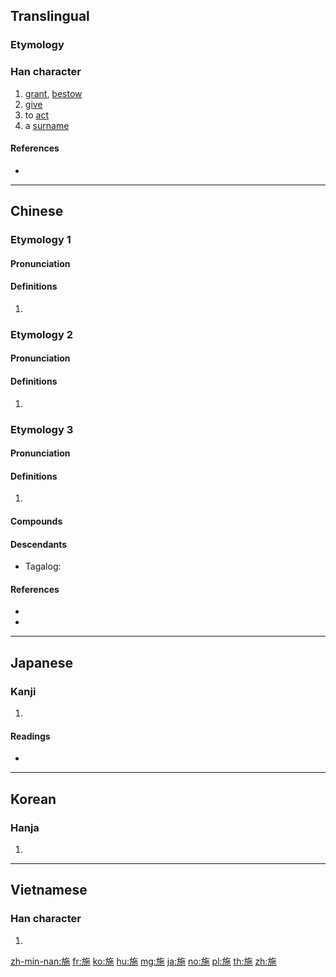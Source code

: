 ==Translingual==

===Etymology===
{{Han compound|㫃|也|c1=s|c2=p|ls=psc}}

===Han character===
{{Han char|rn=70|rad=方|as=05|sn=9|four=08212|canj=YSOPD|ids=⿰方⿱𠂉也}}

# [[grant]], [[bestow]]
# [[give]]
# to [[act]]
# a [[surname]]

====References====
* {{Han ref|kx=0482.010|dkj=13629|dj=0843.100|hdz=32176.060|uh=65BD|ud=26045|bh=AC49|bd=44105}}

----

==Chinese==

===Etymology 1===
{{zh-forms}}

====Pronunciation====
{{zh-pron
|m=shī
|c=si1
|h=pfs=sṳ̂
|mn=soa
|mc=y
|oc=y
|cat=
}}

====Definitions====
{{zh-hanzi}}

# {{rfdef|zh}}

===Etymology 2===
{{zh-forms}}

====Pronunciation====
{{zh-pron
|m=yí
|c=
|dial=n
|cat=
}}

====Definitions====
{{zh-hanzi}}

# {{rfdef|zh}}

===Etymology 3===
{{zh-forms}}

====Pronunciation====
{{zh-pron
|m=yì
|c=ji6
|dial=n
|cat=
}}

====Definitions====
{{zh-hanzi}}

# {{rfdef|zh}}

====Compounds====
{{zh-der|不施脂粉|付諸實施|佈施|便宜施行|倒行逆施|傅粉施朱|先施|公共設施|剿撫兼施|勦撫兼施|博施濟眾|唐突西施|噴施|因應措施|因材施教|報施|好善樂施|好施小惠|好施樂善|威德兼施|守約施博|富而好施|實施|布德施仁|布德施惠|布施|床上施床|惠施|惠施五車|戚施|抹粉施脂|措施|撒施|故技重施|敷施|施不望報|施丹傅粉|施主|施予|施仁布德|施仁布恩|施仁布澤|施令|施公案|施加|施助|施勞|施壓|施威|施子安|施展|施工|施恩|施恩布德|施惠|施捨|施放|施政|施教|施施|施暴|施朱傅粉|施為|施琅|施用|施禮|施而不費|施耐庵|施肥|施與|施舍|施虐|施行|施行細則|施衿結褵|施診|施謀用智|施謀用計|施謀設計|施逞|施醫|施釉|施食|施齋|東施效顰|條施|樂善好施|樂施|檀施|毛施淑姿|法外施仁|法外施恩|法施|無技可施|無法可施|無計可施|環施|略施小技|略施小計|略施薄懲|病西施|發政施仁|發號施令|神施鬼設|祭東施娘|穴施|籧篨戚施|聊施小計|脣若施脂|葉面施肥|蒲鞭不施|西施|西施捧心|西施舌|西施顰眉|計無所施|設施|豆腐西施|軍事設施|軟硬兼施|輕財好施|辟歷施鞭|逆行倒施|遣施|難施面目|雨施|雲行雨施|首施|首施兩端}}

====Descendants====
* {{qualifier|Hokkien dialect}} Tagalog: {{l|tl|See}}

====References====
* {{R:yue:Hanzi}}
* {{thcwd|5009}}

----

==Japanese==

===Kanji===
{{ja-kanji|grade=c|rs=方05}}

# {{defn|lang=ja|sort=方05}}

====Readings====
* {{ja-readings|goon=[[い]] (i), [[せ]] (se)|kanon=[[い]] (i), [[し]] (shi)|kun=[[ほどこす]] (hodokosu), [[しく]] (shiku)}}

----

==Korean==

===Hanja===
{{ko-hanja|hangeul=[[시]], [[이]]|eumhun=|rv=si, i|mr=si, i|y=si, i}}

# {{defn|lang=ko|sort=方05}}

----

==Vietnamese==

===Han character===
{{vi-hantu|[[thi]], [[the]], [[thè]], [[thí]], [[thỉ]], [[thị]], [[thia]]|rs=方05}}

# {{defn|lang=vi|sort=方05}}

[[zh-min-nan:施]]
[[fr:施]]
[[ko:施]]
[[hu:施]]
[[mg:施]]
[[ja:施]]
[[no:施]]
[[pl:施]]
[[th:施]]
[[zh:施]]